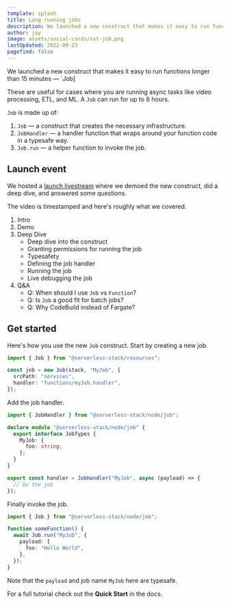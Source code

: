 ```yaml
---
template: splash
title: Long running jobs
description: We launched a new construct that makes it easy to run functions longer than 15 minutes.
author: jay
image: assets/social-cards/sst-job.png
lastUpdated: 2022-09-23
pagefind: false
---
```



We launched a new construct that makes it easy to run functions longer than 15 minutes — `Job]

These are useful for cases where you are running async tasks like video processing, ETL, and ML. A `Job` can run for up to 8 hours.

`Job` is made up of:

1. `Job` — a construct that creates the necessary infrastructure.
2. `JobHandler` — a handler function that wraps around your function code in a typesafe way.
3. `Job.run` — a helper function to invoke the job.

## Launch event

We hosted a [launch livestream](https://www.youtube.com/watch?v=7sYdSbmi-ik) where we demoed the new construct, did a deep dive, and answered some questions.

<YouTube id="7sYdSbmi-ik" posterQuality="high" />

The video is timestamped and here's roughly what we covered.

1. Intro
2. Demo
3. Deep Dive
   - Deep dive into the construct
   - Granting permissions for running the job
   - Typesafety
   - Defining the job handler
   - Running the job
   - Live debugging the job
4. Q&A
   - Q: When should I use `Job` vs `Function`?
   - Q: Is `Job` a good fit for batch jobs?
   - Q: Why CodeBuild instead of Fargate?

## Get started

Here's how you use the new `Job` construct. Start by creating a new job.

```typescript
import { Job } from "@serverless-stack/resources";

const job = new Job(stack, "MyJob", {
  srcPath: "services",
  handler: "functions/myJob.handler",
});
```

Add the job handler.

```typescript
import { JobHandler } from "@serverless-stack/node/job";

declare module "@serverless-stack/node/job" {
  export interface JobTypes {
    MyJob: {
      foo: string;
    };
  }
}

export const handler = JobHandler("MyJob", async (payload) => {
  // Do the job
});
```

Finally invoke the job.

```typescript
import { Job } from "@serverless-stack/node/job";

function someFunction() {
  await Job.run("MyJob", {
    payload: {
      foo: "Hello World",
    },
  });
}
```

Note that the `payload` and job name `MyJob` here are typesafe.

For a full tutorial check out the **Quick Start** in the docs.
